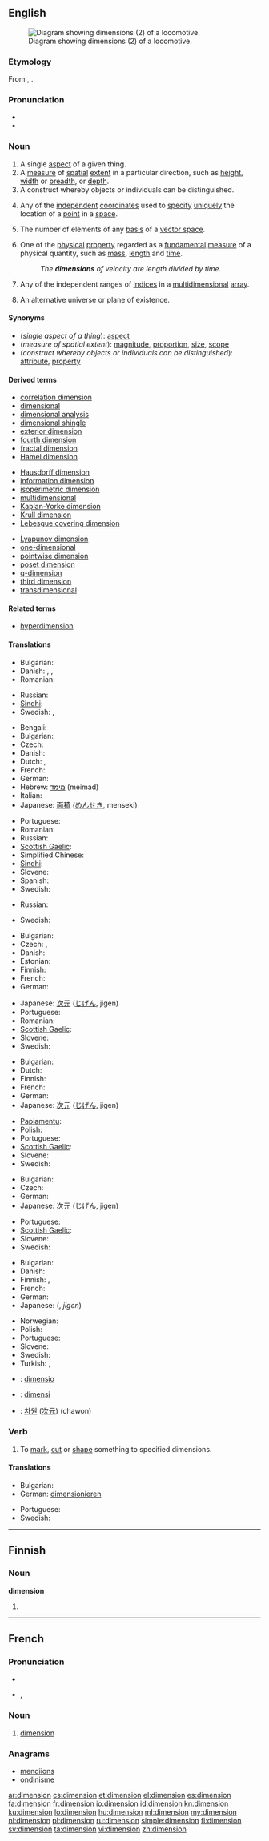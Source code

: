 {{also|Dimension|dimensión}}
==English==
{{wikipedia|dab=dimension (disambiguation)|dimension}}
[[Image:WRB - Adlitzgraben.jpg|thumb|right|Diagram showing dimensions (2) of a locomotive.]]

===Etymology===
From {{etyl|la}} {{term|dimensio|lang=la}}, {{term|dimensionis|lang=la}}.

===Pronunciation===
* {{IPA|/daɪ̯ˈmɛnʃn̩/|/dɨˈmɛnʃn̩/}}
* {{audio|en-us-dimension.ogg|Audio (US)}}

===Noun===
{{wikipedia}}
{{en-noun}}

# A single [[aspect]] of a given thing.
# A [[measure]] of [[spatial]] [[extent]] in a particular direction, such as [[height]], [[width]] or [[breadth]],  or [[depth]].
# A construct whereby objects or individuals can be distinguished.
# {{geometry}} Any of the [[independent]] [[coordinate]]s used to [[specify]] [[unique]]ly the location of a [[point]] in a [[space]].
# {{linear algebra}} The number of elements of any [[basis]] of a [[vector space]].
# {{physics}} One of the [[physical]] [[property]] regarded as a [[fundamental]] [[measure]] of a physical quantity, such as [[mass]], [[length]] and [[time]].
#: ''The '''dimensions''' of velocity are length divided by time.''
# {{computing}} Any of the independent ranges of [[index|indices]] in a [[multidimensional]] [[array]].
# {{science fiction|fantasy}} An alternative universe or plane of existence.

====Synonyms====
* (''single aspect of a thing''): [[aspect]]
* (''measure of spatial extent''): [[magnitude]], [[proportion]], [[size]], [[scope]]
* (''construct whereby objects or individuals can be distinguished''): [[attribute]], [[property]]

====Derived terms====
{{top3}}
* [[correlation dimension]]
* [[dimensional]]
* [[dimensional analysis]]
* [[dimensional shingle]]
* [[exterior dimension]]
* [[fourth dimension]]
* [[fractal dimension]]
* [[Hamel dimension]]
{{mid3}}
* [[Hausdorff dimension]]
* [[information dimension]]
* [[isoperimetric dimension]]
* [[multidimensional]]
* [[Kaplan-Yorke dimension]]
* [[Krull dimension]]
* [[Lebesgue covering dimension]]
{{mid3}}
* [[Lyapunov dimension]]
* [[one-dimensional]]
* [[pointwise dimension]]
* [[poset dimension]]
* [[q-dimension]]
* [[third dimension]]
* [[transdimensional]]
{{bottom}}

====Related terms====
* [[hyperdimension]]

====Translations====

{{trans-top|single aspect of a thing}}
* Bulgarian: {{t+|bg|измерение|n}}
* Danish: {{t|da|dimension|c}}, {{t|da|side|c}}, {{t|da|aspekt|n}}
* Romanian: {{t|ro|dimensiune|f}}
{{trans-mid}}
* Russian: {{t|ru|измерение|n|tr=izmerénije|sc=Cyrl}}
* [[Sindhi]]: {{t|sd|پَهلُو|tr=pahloo|sc=sd-Arab}}
* Swedish: {{t+|sv|aspekt|c}}, {{t+|sv|dimension|c}}
{{trans-bottom}}

{{trans-top|measure of spatial extent}}
* Bengali: {{t|bn|মাত্রা}}
* Bulgarian: {{t+|bg|размер|m}}
* Czech: {{t+|cs|rozměr|m}}
* Danish: {{t|da|dimension|c}}
* Dutch: {{t+|nl|dimensie|f}}, {{t+|nl|afmeting|f}}
* French: {{t+|fr|dimension|f}}
* German: {{t+|de|Dimension|f}}
* Hebrew: [[מימד]] (meimad) {{m}}
* Italian: {{t+|it|dimensione|f}}
* Japanese: [[面積]] ([[めんせき]], menseki)
{{trans-mid}}
* Portuguese: {{t+|pt|dimensão}}
* Romanian: {{t|ro|dimensiune|f}}
* Russian: {{t|ru|размер|m|tr=razmér|sc=Cyrl}}
* [[Scottish Gaelic]]: {{t-|gd|tomhas|m|xs=Scottish Gaelic}}
* Simplified Chinese: {{tø|zh-cn|尺寸}}
* [[Sindhi]]: {{t|sd|ماپَ|tr=maapa|sc=sd-Arab}}
* Slovene: {{t-|sl|dimenzija|f}}
* Spanish: {{t+|es|dimensión|f}}
* Swedish: {{t+|sv|dimension|c}}
{{trans-bottom}}

{{trans-top|construct whereby objects or individuals can be distinguished}}
* Russian: {{t|ru|измерение|n|tr=izmerénije|sc=Cyrl}}
{{trans-mid}}
* Swedish: {{t+|sv|dimension|c}}
{{trans-bottom}}

{{trans-top|in geometry}}
* Bulgarian: {{t|bg|размерност|f}}
* Czech: {{t+|cs|rozměr|m}}, {{t-|cs|dimenze|f}}
* Danish: {{t|da|dimension|c}}
* Estonian: {{t|et|mõõde}}
* Finnish: {{t|fi|ulottuvuus}}
* French: {{t+|fr|dimension|f}}
* German: {{t+|de|Dimension|f}}
{{trans-mid}}
* Japanese: [[次元]] ([[じげん]], jigen)
* Portuguese: {{t+|pt|dimensão}}
* Romanian: {{t|ro|dimensiune|f}}
* [[Scottish Gaelic]]: {{t-|gd|tomhas|m|xs=Scottish Gaelic}}
* Slovene: {{t-|sl|dimenzija|f}}
* Swedish: {{t+|sv|dimension|c}}
{{trans-bottom}}

{{trans-top|in physics}}
* Bulgarian: {{t+|bg|измерение|n}}
* Dutch: {{t+|nl|dimensie|f}}
* Finnish: {{t|fi|ulottuvuus}}
* French: {{t+|fr|dimension|f}}
* German: {{t+|de|Dimension|f}}
* Japanese: [[次元]] ([[じげん]], jigen)
{{trans-mid}}
* [[Papiamentu]]: {{tø|pap|dimenshon}}
* Polish: {{t+|pl|wymiar|m}}
* Portuguese: {{t+|pt|dimensão}}
* [[Scottish Gaelic]]: {{t-|gd|tomhas|m|xs=Scottish Gaelic}}
* Slovene: {{t-|sl|dimenzija|f}}
* Swedish: {{t+|sv|dimension|c}}
{{trans-bottom}}

{{trans-top|in computing}}
* Bulgarian: {{t+|bg|измерение|n}}
* Czech: {{t+|cs|rozměr|m}}
* German: {{t+|de|Dimension|f}}
* Japanese: [[次元]] ([[じげん]], jigen)
{{trans-mid}}
* Portuguese: {{t+|pt|dimensão}}
* [[Scottish Gaelic]]: {{t-|gd|tomhas|m|xs=Scottish Gaelic}}
* Slovene: {{t-|sl|dimenzija|f}}
* Swedish: {{t+|sv|dimension|c}}
{{trans-bottom}}

{{trans-top|in science fiction}}
* Bulgarian: {{t+|bg|измерение|n}}
* Danish: {{t|da|dimension|c}}
* Finnish: {{t-|fi|ulottuvuus}}, {{t-|fi|dimensio}}
* French: {{t+|fr|dimension|f}}
* German: {{t+|de|Dimension|f}}
* Japanese: {{l|ja|次元}} ({{l|ja|じげん}}, ''jigen'')
{{trans-mid}}
* Norwegian: {{t|no|dimensjon}}
* Polish: {{t+|pl|wymiar|m}}
* Portuguese: {{t+|pt|dimensão}}
* Slovene: {{t-|sl|dimenzija|f}}
* Swedish: {{t+|sv|dimension|c}}
* Turkish: {{t|tr|boyut}},  {{t+|tr|evren}}
{{trans-bottom}}

{{checktrans-top}}
* {{ttbc|eo}}: [[dimensio]]
* {{ttbc|id}}: [[dimensi]]
{{trans-mid}}
* {{ttbc|ko}}: [[차원]] ([[次元]]) (chawon)
{{trans-bottom}}

===Verb===
{{en-verb}}

# {{transitive}} To [[mark]], [[cut]] or [[shape]] something to specified dimensions.

====Translations====
{{trans-top|to mark, cut or shape something to specified dimensions}}
* Bulgarian: {{t|bg|оразмерявам}}
* German: [[dimensionieren]]
{{trans-mid}}
* Portuguese: {{t+|pt|dimensão}}
* Swedish: {{t|sv|dimensionera}}
{{trans-bottom}}

----

==Finnish==

===Noun===
'''dimension'''

# {{fi-form of|type=noun|case=genitive|pl=singular|[[dimensio]]}}

----

==French==

===Pronunciation===
* {{audio|Fr-dimension.ogg|audio}}
* {{IPA|/di.mɑ̃.sjɔ̃/|lang=fr}}, {{SAMPA|/di.mA~.sjO~/}}

===Noun===
{{fr-noun|f}}

# [[#Noun|dimension]]

===Anagrams===
* [[mendiions#French|mendiions]]
* [[ondinisme#French|ondinisme]]

[[ar:dimension]]
[[cs:dimension]]
[[et:dimension]]
[[el:dimension]]
[[es:dimension]]
[[fa:dimension]]
[[fr:dimension]]
[[io:dimension]]
[[id:dimension]]
[[kn:dimension]]
[[ku:dimension]]
[[lo:dimension]]
[[hu:dimension]]
[[ml:dimension]]
[[my:dimension]]
[[nl:dimension]]
[[pl:dimension]]
[[ru:dimension]]
[[simple:dimension]]
[[fi:dimension]]
[[sv:dimension]]
[[ta:dimension]]
[[vi:dimension]]
[[zh:dimension]]